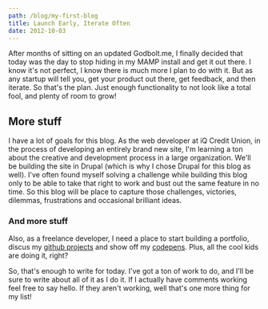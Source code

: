 ```yaml
---
path: /blog/my-first-blog
title: Launch Early, Iterate Often
date: 2012-10-03
---
```


After months of sitting on an updated Godbolt.me, I finally decided that today was the day to stop hiding in my MAMP install and get it out there. I know it's not perfect, I know there is much more I plan to do with it. But as any startup will tell you, get your product out there, get feedback, and then iterate. So that's the plan. Just enough functionality to not look like a total fool, and plenty of room to grow!

## More stuff

I have a lot of goals for this blog. As the web developer at iQ Credit Union, in the process of developing an entirely brand new site, I'm learning a ton about the creative and development process in a large organization. We'll be building the site in Drupal (which is why I chose Drupal for this blog as well). I've often found myself solving a challenge while building this blog only to be able to take that right to work and bust out the same feature in no time. So this blog will be place to capture those challenges, victories, dilemmas, frustrations and occasional brilliant ideas.

### And more stuff

Also, as a freelance developer, I need a place to start building a portfolio, discus my <a href="http://www.github.com/micahgodbolt">github projects</a> and show off my <a href="http://codepen.io/micahgodbolt">codepens</a>. Plus, all the cool kids are doing it, right?

So, that's enough to write for today. I've got a ton of work to do, and I'll be sure to write about all of it as I do it. If I actually have comments working feel free to say hello. If they aren't working, well that's one more thing for my list!
